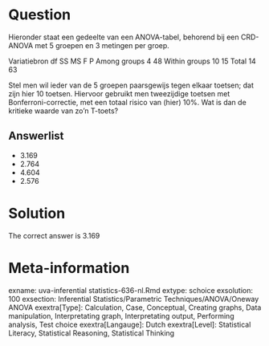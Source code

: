 Question
========

Hieronder staat een gedeelte van een ANOVA-tabel, behorend bij een CRD-ANOVA met 5 groepen en 3 metingen per groep.

Variatiebron df SS MS F P
Among groups 4 48
Within groups 10 15
Total 14 63

Stel men wil ieder van de 5 groepen paarsgewijs tegen elkaar toetsen; dat zijn hier 10 toetsen. Hiervoor gebruikt men tweezijdige toetsen met Bonferroni-correctie, met een totaal risico van (hier) 10%. Wat is dan de kritieke waarde van zo'n T-toets? 

Answerlist
----------
* 3.169
* 2.764
* 4.604
* 2.576

Solution
========

The correct answer is  3.169 

Meta-information
================
exname: uva-inferential statistics-636-nl.Rmd 
extype: schoice 
exsolution: 100 
exsection: Inferential Statistics/Parametric Techniques/ANOVA/Oneway ANOVA
exextra[Type]: Calculation, Case, Conceptual, Creating graphs, Data manipulation, Interpretating graph, Interpretating output, Performing analysis, Test choice 
exextra[Langauge]: Dutch 
exextra[Level]: Statistical Literacy, Statistical Reasoning, Statistical Thinking 
